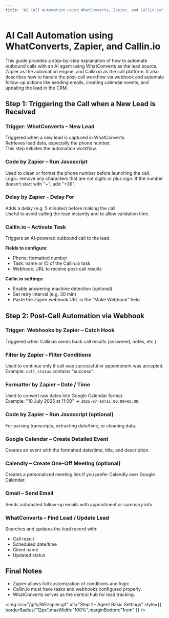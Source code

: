 ```yaml
---
title: "AI Call Automation using WhatConverts, Zapier, and Callin.io"
---
```


# AI Call Automation using WhatConverts, Zapier, and Callin.io

This guide provides a step-by-step explanation of how to automate outbound calls with an AI agent using WhatConverts as the lead source, Zapier as the automation engine, and Callin.io as the call platform. It also describes how to handle the post-call workflow via webhook and automate follow-up actions like sending emails, creating calendar events, and updating the lead in the CRM.

## Step 1: Triggering the Call when a New Lead is Received

### Trigger: WhatConverts – New Lead

Triggered when a new lead is captured in WhatConverts.\
Retrieves lead data, especially the phone number.\
This step initiates the automation workflow.

### Code by Zapier – Run Javascript

Used to clean or format the phone number before launching the call.\
Logic: remove any characters that are not digits or plus sign. If the number doesn’t start with "\+", add "\+39".

### Delay by Zapier – Delay For

Adds a delay (e.g. 5 minutes) before making the call.\
Useful to avoid calling the lead instantly and to allow validation time.

### Callin.io – Activate Task

Triggers an AI-powered outbound call to the lead.

**Fields to configure:**

- Phone: formatted number
- Task: name or ID of the Callin.io task
- Webhook: URL to receive post-call results

**Callin.io settings:**

- Enable answering machine detection (optional)
- Set retry interval (e.g. 30 min)
- Paste the Zapier webhook URL in the “Make Webhook” field

## Step 2: Post-Call Automation via Webhook

### Trigger: Webhooks by Zapier – Catch Hook

Triggered when Callin.io sends back call results (answered, notes, etc.).

### Filter by Zapier – Filter Conditions

Used to continue only if call was successful or appointment was accepted.\
Example: `call_status` contains "success".

### Formatter by Zapier – Date / Time

Used to convert raw dates into Google Calendar format.\
Example: "10 July 2025 at 11:00" → `2025-07-10T11:00:00+02:00`.

### Code by Zapier – Run Javascript (optional)

For parsing transcripts, extracting date/time, or cleaning data.

### Google Calendar – Create Detailed Event

Creates an event with the formatted date/time, title, and description.

### Calendly – Create One-Off Meeting (optional)

Creates a personalized meeting link if you prefer Calendly over Google Calendar.

### Gmail – Send Email

Sends automated follow-up emails with appointment or summary info.

### WhatConverts – Find Lead / Update Lead

Searches and updates the lead record with:

- Call result
- Scheduled date/time
- Client name
- Updated status

## Final Notes

- Zapier allows full customization of conditions and logic.
- Callin.io must have tasks and webhooks configured properly.
- WhatConverts serves as the central hub for lead tracking.

<img
  src="/gifs/WFzapier.gif"
  alt="Step 1 - Agent Basic Settings"
  style={{ borderRadius:"12px",maxWidth:"100%",marginBottom:"1rem" }}
/>